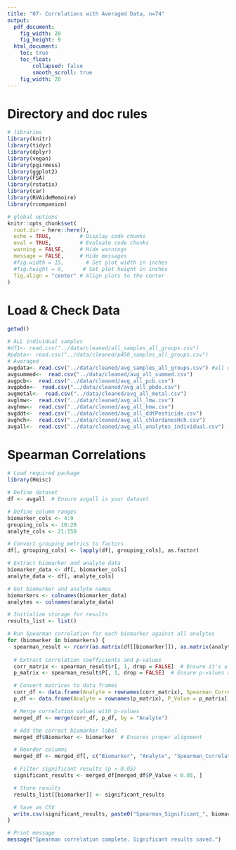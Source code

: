 ```yaml
---
title: "07- Correlations with Averaged Data, n=74"
output:
  pdf_document: 
    fig_width: 20
    fig_height: 9
  html_document: 
    toc: true
    toc_float:
        collapsed: false
        smooth_scroll: true
    fig_width: 20
---
```


# Directory and doc rules

```r

# libraries
library(knitr)
library(tidyr)
library(dplyr)
library(vegan)
library(pgirmess)
library(ggplot2)
library(FSA)           
library(rstatix)       
library(car)
library(RVAideMemoire)
library(rcompanion)

# global options
knitr::opts_chunk$set(
  root.dir = here::here(),
  echo = TRUE,         # Display code chunks
  eval = TRUE,         # Evaluate code chunks
  warning = FALSE,     # Hide warnings
  message = FALSE,     # Hide messages
  #fig.width = 15,       # Set plot width in inches
  #fig.height = 9,      # Set plot height in inches
  fig.align = "center" # Align plots to the center
)

```

# Load & Check Data
```r

getwd()

# ALL individual samples
#df1<- read.csv("../data/cleaned/all_samples_all_groups.csv")
#pdata<- read.csv("../data/cleaned/p450_samples_all_groups.csv")
# Averaged
avgdata<- read.csv("../data/cleaned/avg_samples_all_groups.csv") #all data + groups without contaminants data
avgsummed<-  read.csv("../data/cleaned/avg_all_summed.csv")
avgpcb<-  read.csv("../data/cleaned/avg_all_pcb.csv")
avgpbde<-  read.csv("../data/cleaned/avg_all_pbde.csv")
avgmetal<-  read.csv("../data/cleaned/avg_all_metal.csv")
avglmw<-  read.csv("../data/cleaned/avg_all_lmw.csv")
avghmw<-  read.csv("../data/cleaned/avg_all_hmw.csv")
avgddt<-  read.csv("../data/cleaned/avg_all_ddtPesticide.csv")
avghch<-  read.csv("../data/cleaned/avg_all_chlordanesHch.csv")
avgall<-  read.csv("../data/cleaned/avg_all_analytes_individual.csv")


```

# Spearman Correlations
```r

# Load required package
library(Hmisc)

# Define dataset
df <- avgall  # Ensure avgall is your dataset

# Define column ranges
biomarker_cols <- 4:9
grouping_cols <- 10:20
analyte_cols <- 21:150

# Convert grouping metrics to factors
df[, grouping_cols] <- lapply(df[, grouping_cols], as.factor)

# Extract biomarker and analyte data
biomarker_data <- df[, biomarker_cols]
analyte_data <- df[, analyte_cols]

# Get biomarker and analyte names
biomarkers <- colnames(biomarker_data)
analytes <- colnames(analyte_data)

# Initialize storage for results
results_list <- list()

# Run Spearman correlation for each biomarker against all analytes
for (biomarker in biomarkers) {
  spearman_result <- rcorr(as.matrix(df[[biomarker]]), as.matrix(analyte_data), type = "spearman")
  
  # Extract correlation coefficients and p-values
  corr_matrix <- spearman_result$r[, 1, drop = FALSE]  # Ensure it's a column matrix
  p_matrix <- spearman_result$P[, 1, drop = FALSE]  # Ensure p-values align properly

  # Convert matrices to data frames
  corr_df <- data.frame(Analyte = rownames(corr_matrix), Spearman_Correlation = corr_matrix[, 1], row.names = NULL)
  p_df <- data.frame(Analyte = rownames(p_matrix), P_Value = p_matrix[, 1], row.names = NULL)

  # Merge correlation values with p-values
  merged_df <- merge(corr_df, p_df, by = "Analyte")

  # Add the correct biomarker label
  merged_df$Biomarker <- biomarker  # Ensures proper alignment

  # Reorder columns
  merged_df <- merged_df[, c("Biomarker", "Analyte", "Spearman_Correlation", "P_Value")]

  # Filter significant results (p < 0.05)
  significant_results <- merged_df[merged_df$P_Value < 0.05, ]

  # Store results
  results_list[[biomarker]] <- significant_results

  # Save as CSV
  write.csv(significant_results, paste0("Spearman_Significant_", biomarker, ".csv"), row.names = FALSE)
}

# Print message
message("Spearman correlation complete. Significant results saved.")

```

